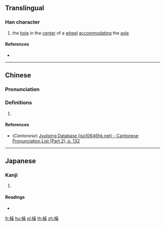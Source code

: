 ==Translingual==

===Han character===
{{Han char|rn=75|rad=木|as=13|sn=17|four=46994|canj=DRRD|ids=⿰木喿}}

# {{label|zh|archaic}} the [[hole]] in the [[center]] of a [[wheel]] [[accommodating]] the [[axle]]

====References====
* {{Han ref|kx=0555.350|dkj=15628|dj=0945.200|hdz=21301.140|uh=6A7E|ud=27262|bh=C0CF|bd=49359}}

----

==Chinese==
{{zh-forms}}

===Pronunciation===
{{zh-pron
|m=shū
|c=syu1
|mc=y
|oc=y
|ma=
|cat=n
}}

===Definitions===
# {{rfdef|lang=zh}}

====References====
* (''Cantonese'') [http://www.iso10646hk.net/jp/document/download.jsp Jyutping Database (iso10646hk.net) - Cantonese Pronunciation List (Part 2), p. 132]

----

==Japanese==

===Kanji===
{{ja-kanji|grade=|rs=木13}}

# {{defn|lang=ja|sort=木13}}

====Readings====
* {{ja-readings|on=[[しゅ]] (shu), [[そう]] (sō), [[す]] (su)|kun=}}

[[fr:橾]]
[[hu:橾]]
[[pl:橾]]
[[th:橾]]
[[zh:橾]]